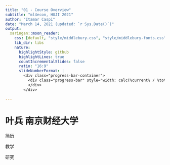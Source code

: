 ```yaml
---
title: "01 - Course Overview"
subtitle: "ml4econ, HUJI 2021"
author: "Itamar Caspi"
date: "March 14, 2021 (updated: `r Sys.Date()`)"
output:
  xaringan::moon_reader:
    css: [default, "style/middlebury.css", "style/middlebury-fonts.css"]
    lib_dir: libs
    nature:
      highlightStyle: github
      highlightLines: true
      countIncrementalSlides: false
      ratio: "16:9"
      slideNumberFormat: |
        <div class="progress-bar-container">
          <div class="progress-bar" style="width: calc(%current% / %total% * 100%);">
          </div>
        </div>
      
---
```


# 叶兵  南京财经大学  
  
简历 
  
教学  
  
研究